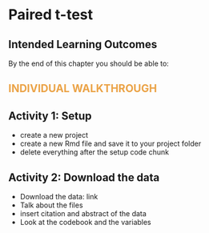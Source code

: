 # Paired t-test

## Intended Learning Outcomes {.unnumbered}

By the end of this chapter you should be able to:


## [Individual Walkthrough]{style="color: #EBA347; text-transform: uppercase;"} {.unnumbered}

## Activity 1: Setup

* create a new project
* create a new Rmd file and save it to your project folder
* delete everything after the setup code chunk 



## Activity 2: Download the data

* Download the data: link
* Talk about the files
* insert citation and abstract of the data
* Look at the codebook and the variables
